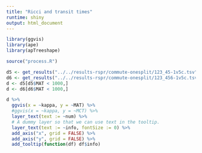 ```yaml
---
title: "Ricci and transit times"
runtime: shiny
output: html_document
---
```


```r

library(ggvis)
library(ape)
library(apTreeshape)

source("process.R")

d5 <- get_results("../../results-rspr/commute-onesplit/123_45-1v5c.tsv")
d6 <- get_results("../../results-rspr/commute-onesplit/123_456-1v5c.tsv")
d <- d5[d5$MAT < 1000,]
d <- d6[d6$MAT < 1000,]

d %>%
  ggvis(x = ~kappa, y = ~MAT) %>%
  #ggvis(x = ~kappa, y = ~MCT) %>%
  layer_text(text := ~num) %>%
  # A dummy layer so that we can use text in the tooltip.
  layer_text(text := ~info, fontSize := 0) %>%
  add_axis("x", grid = FALSE) %>%
  add_axis("y", grid = FALSE) %>%
  add_tooltip(function(df) df$info)
```
